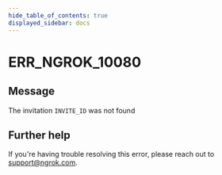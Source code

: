 ```yaml
---
hide_table_of_contents: true
displayed_sidebar: docs
---
```



# ERR_NGROK_10080

## Message

The invitation `INVITE_ID` was not found

<ErrorDetails error="err_ngrok_10080" />

## Further help

If you're having trouble resolving this error, please reach out to [support@ngrok.com](mailto:support@ngrok.com?subject=Help%20with%20ERR_NGROK_10080).
